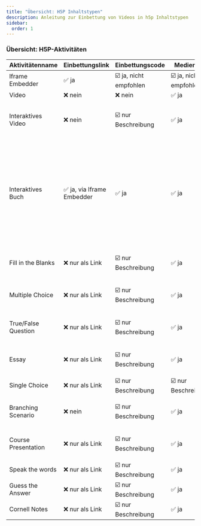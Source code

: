 ```yaml
---
title: "Übersicht: H5P Inhaltstypen"
description: Anleitung zur Einbettung von Videos in h5p Inhaltstypen
sidebar:
  order: 1
---
```


### Übersicht: H5P-Aktivitäten

| Aktivitätenname       | Einbettungslink         | Einbettungscode         | Medienlink               | Kommentar                                                                                   | Beispiel                                           |
|-----------------------|--------------------------|--------------------------|--------------------------|---------------------------------------------------------------------------------------------|----------------------------------------------------|
| Iframe Embedder       | ✅ ja                     | ☑️ ja, nicht empfohlen    | ☑️ ja, nicht empfohlen    |                                                                                             |                                                    |
| Video                 | ❌ nein                   | ❌ nein                   | ✅ ja                     |                                                                                             |                                                    |
| Interaktives Video    | ❌ nein                   | ☑️ nur Beschreibung       | ✅ ja                     | Video einbettbar via „Medien“                                                               | Videos mit interaktiven Elementen wie Fragen oder Links |
| Interaktives Buch     | ✅ ja, via Iframe Embedder| ✅ ja                     | ✅ ja                     | Login für Medienlink einbettbar via iframe Embedder; Video einbettbar via Sub-Aktivitäten „iframe Embedder“, „Video“ und „Interaktives Video“ |                                                    |
| Fill in the Blanks    | ❌ nur als Link           | ☑️ nur Beschreibung       | ✅ ja                     | Video einbettbar via „Medien“                                                               | Lückentext mit Videoeinbindung                    |
| Multiple Choice       | ❌ nur als Link           | ☑️ nur Beschreibung       | ✅ ja                     | Video einbettbar via „Medien“                                                               | Fragen basierend auf Videoinhalten                |
| True/False Question   | ❌ nur als Link           | ☑️ nur Beschreibung       | ✅ ja                     | Video einbettbar via „Medien“                                                               | Wahr/Falsch-Fragen mit Bezug zum Video            |
| Essay                 | ❌ nur als Link           | ☑️ nur Beschreibung       | ✅ ja                     | Video einbettbar via „Medien“                                                               | Freitextaufgaben mit Video als Grundlage          |
| Single Choice         | ❌ nur als Link           | ☑️ nur Beschreibung       | ☑️ nur Beschreibung       |                                                                                             |                                                    |
| Branching Scenario    | ❌ nein                   | ☑️ nur Beschreibung       | ✅ ja                     | Video einbettbar via Sub-Aktivitäten                                                        |                                                    |
| Course Presentation   | ❌ nur als Link           | ☑️ nur Beschreibung       | ✅ ja                     |                                                                                             | Video auf ein Slide der Präsentation einfügen     |
| Speak the words       | ❌ nur als Link           | ☑️ nur Beschreibung       | ✅ ja                     |                                                                                             |                                                    |
| Guess the Answer      | ❌ nur als Link           | ☑️ nur Beschreibung       | ✅ ja                     |                                                                                             |                                                    |
| Cornell Notes         | ❌ nur als Link           | ☑️ nur Beschreibung       | ✅ ja                     |                                                                                             | Nur bei IQSH                                       |
